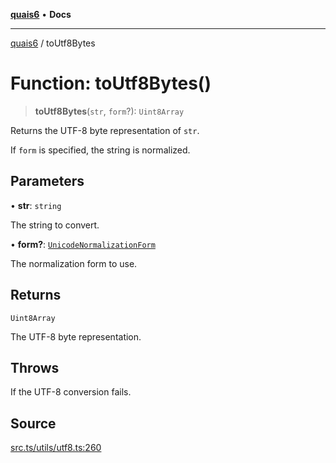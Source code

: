 [**quais6**](../README.md) • **Docs**

***

[quais6](../globals.md) / toUtf8Bytes

# Function: toUtf8Bytes()

> **toUtf8Bytes**(`str`, `form`?): `Uint8Array`

Returns the UTF-8 byte representation of `str`.

 If `form` is specified, the string is normalized.

## Parameters

• **str**: `string`

The string to convert.

• **form?**: [`UnicodeNormalizationForm`](../type-aliases/UnicodeNormalizationForm.md)

The normalization form to use.

## Returns

`Uint8Array`

The UTF-8 byte representation.

## Throws

If the UTF-8 conversion fails.

## Source

[src.ts/utils/utf8.ts:260](https://github.com/dominant-strategies/quais-6.js/blob/aca1855329c3946c627ab7f16ac5304cea7d20c5/src.ts/utils/utf8.ts#L260)
